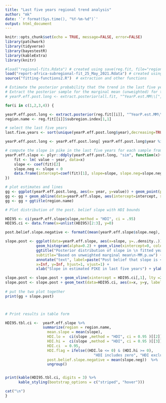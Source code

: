 ```yaml
---
title: "Last five years regional trend analysis"
author: "mk"
date: '`r format(Sys.time(), "%Y-%m-%d")`'
output: html_document
---
```


```r
knitr::opts_chunk$set(echo = TRUE, message=FALSE, error=FALSE)
library(patchwork)
library(tidyverse)
library(bayestestR)
library(kableExtra)
library(knitr)
```

```r
#load("regional-fits.Rdata") # created using save(reg.fit, file="regional-fits.Rdata")
load("report-africa-subregional-fit_25_May_2021.Rdata") # created using save(reg.fit, file="regional-fits.Rdata")
source("fitting-functions2.R")  # extraction and other functions
```

```r
# Estimate the posterior probability that the trend in the last five years is negative.
# Extract the posterior sample for the marginal mean (unweighted) for the last five years:
# yearP.eff.post.long <- extract.posterior(all.fit, "^YearP.est.MM\\[", index.type="year" )

for(i in c(1,2,3,4)) {

yearP.eff.post.long <- extract.posterior(reg.fit[[i]], "^YearP.est.MM\\[", index.type="year" )
region.name <- reg.fit[[i]]$subregion.index[1,1]

# select the last five years
last.five.years <- sort(unique(yearP.eff.post.long$year),decreasing=TRUE)[1:5]

yearP.eff.post.long <- yearP.eff.post.long[ yearP.eff.post.long$year %in% last.five.years, ]

# compute the slope in pike in the last five years for each sample from the posterior
yearP.eff.slope <- plyr::ddply(yearP.eff.post.long, "sim", function(x){
    fit <- lm( value ~ year, data=x)
    slope <- coef(fit)[2]
    slope.neg <- slope < 0
    data.frame(intercept=coef(fit)[1], slope=slope, slope.neg=slope.neg)
})

# plot estimates and lines 
gg <- ggplot(yearP.eff.post.long, aes(x= year, y=value)) + geom_point(position=position_jitter(w=0.2), alpha=.2) 
gg <- gg + geom_abline(data=yearP.eff.slope, aes(intercept=intercept, slope=slope, x=NULL, y=NULL), alpha=0.01)
gg <- gg + ggtitle(region.name)

# Plot distribution of the post. belief slope with HDI bounds

HDI95 <- ci(yearP.eff.slope$slope,method = "HDI", ci = .95)
HDI95.ci <- data.frame(x=unlist(HDI95)[2:3], y=0)

post.belief.slope.negative <- formatC(mean(yearP.eff.slope$slope.neg), digits=2, format='f')

slope.post <- ggplot(data=yearP.eff.slope, aes(x=slope, y=..density..)) +
              geom_histogram(alpha=0.2) + geom_vline(xintercept=0, color="red") +  
              ggtitle("Posterior distribution of slope in \n fitted yearly PIKE in \n last five years",
              subtitle="Based on unweighted marginal mean\n-MM.p.uw") +
              annotate("text", label=paste("Post belief that slope is < 0 is ", post.belief.slope.negative, sep=""),
              x=Inf, y=Inf, hjust=1, vjust=1) +
              xlab("Slope in estimated PIKE in last five years") + ylab("Density")

slope.post <- slope.post + geom_vline(xintercept = HDI95.ci[,1], lty =2) 
slope.post <- slope.post + geom_text(data=HDI95.ci, aes(x=x, y=y, label=round(x,3))) 
 
# put the two plot together
print(gg + slope.post)



# Print results in table form 

HDI95.tbl.ci <-  yearP.eff.slope %>% 
                 summarize(region = region.name,
                   mean.slope = mean(slope),
                   HDI.lo =  ci(slope ,method = "HDI", ci = 0.95 )[[2]],
                   HDI.hi =  ci(slope ,method = "HDI", ci = 0.95 )[[3]],
                   HDI.ci  = 0.95,
                   HDI.flag = ifelse((HDI.lo <= 0) & (HDI.hi >= 0),
                                        "HDI includes zero", "HDI excludes zero"),
                   post.belief.slope.negative = mean(slope.neg))  %>%
                   ungroup()


print(kable(HDI95.tbl.ci, digits = 3) %>%  
      kable_styling(bootstrap_options = c("striped", "hover")))

cat("\n")
}
```


